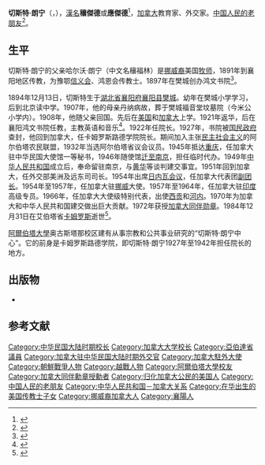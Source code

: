 {{Infobox person
|name=切斯特·朗宁（穰傑德）
|honorific_suffix = {{post-nominals|country=CAN|CC|AOE|size=100%}}
|birth_name  = Chester Alvin Ronning
|birth_date  = {{birth date|1894|12|13}}
|birth_place = {{大清}}[[湖北省_(清)|湖北省]][[襄阳县|襄阳县]][[樊城区|樊城]]<ref name="近代來華外國人名辭典"/>
|death_date  = {{death date and age|mf=yes|1984|12|31|1894|12|13}}
|death_place = {{CAN}}艾伯塔省[[卡姆罗斯|卡姆罗斯]]
|occupation  = 外交官、教育家
|alma_mater  = [[阿爾伯塔大學|阿爾伯塔大學]]
|nationality = [[加拿大人|加拿大]]
}}

'''切斯特·朗宁'''（{{lang-en|Chester Ronning}}，{{bd|1894年|12月13日|1984年|12月31日|catIdx=Ronning}}），[[漢名|漢名]]'''穰傑德'''或'''應傑德'''<ref name="近代來華外國人名辭典">{{Cite book |title=近代来华外国人名辞典 |publisher=[[中国社会科学出版社|中国社会科学出版社]] |date=1981 |author=中国社会科学院近代史研究所翻译室 |page=416 }}</ref>，[[加拿大人|加拿大]]教育家、外交家。[[中国人民的老朋友|中国人民的老朋友]]<ref>{{cite news |title=朗宁先生葬礼在加拿大举行 |work=[[人民日报|人民日报]] |date=1985-01-07 |page=6}}</ref>。

==生平==
切斯特·朗宁的父亲哈尔沃·朗宁（中文名穰福林）是[[挪威人|挪威裔]]美国[[牧师|牧师]]，1891年到襄阳地区传教，为豫鄂[[信義宗|信义会]]、鸿恩会传教士。1897年在樊城创办鸿文书院<ref>{{cite web |title=朗宁后裔来襄寻根 |url=http://www.huaxia.com/xytb/xyzx/xyyw/2012/04/2825461.html |publisher=华夏经纬网 |date=2012-04-24}}</ref>。

1894年12月13日，切斯特生于[[湖北省_(清)|湖北省]][[襄阳府|襄阳府]][[襄阳县|襄阳县]][[樊城区|樊城]]。幼年在樊城小学学习，后到北京读中学。1907年，他的母亲丹纳病故，葬于樊城福音堂坟墓院（今米公小学内）。1908年，他随父亲回国。先后在[[美国|美国]]和[[加拿大|加拿大]]上学。1921年返华，后在襄阳鸿文书院任教，主教英语和音乐<ref>{{cite book |editor=湖北省襄樊市地方志编纂委员会 |title=襄樊市志 |date=1994 |publisher=中国城市出版社 |isbn=9787507406955 |pages=973}}</ref>。1922年任院长。1927年，书院被[[国民政府|国民政府]]查封，他回到加拿大，任卡姆罗斯路德学院院长。期间加入主张[[民主社会主义|民主社会主义]]的阿尔伯塔农民联盟，1932年当选阿尔伯塔省议会议员。1945年抵达[[重庆|重庆]]，任加拿大驻中华民国大使馆一等秘书，1946年随使馆[[加拿大驻中华民国大使馆旧址|迁至南京]]，担任临时代办。1949年[[中华人民共和国|中华人民共和国]]成立后，奉命留驻南京，与[[黄华_(1913年)|黄华]]等谈判建交事宜。1951年回到加拿大，任外交部美洲及远东司司长。1954年出席[[日内瓦会议_(1954年)|日内瓦会议]]，任加拿大代表团[[使領館副館長|副团长]]。1954年至1957年，任加拿大驻[[挪威|挪威]]大使。1957年至1964年，任加拿大驻[[印度|印度]]高级专员。1966年，任加拿大大使级特别代表，出使[[胡志明市|西贡]]和[[河内|河内]]。1970年为加拿大和中华人民共和国建交做出巨大贡献。1972年获授[[加拿大勋章|加拿大同伴勋章]]。1984年12月31日在艾伯塔省[[卡姆罗斯|卡姆罗斯]]逝世<ref>{{cite news |title=加拿大友人朗宁逝世 |work=人民日报 |date=1985-01-02 |page=7}}</ref>。

[[阿爾伯塔大學|阿爾伯塔大學]]奥古斯塔那校区建有从事宗教和公共事业研究的“切斯特·朗宁中心”。它的前身是卡姆罗斯路德学院，即切斯特·朗宁1927年至1942年担任院长的地方。

==出版物==
*{{cite book |author=切斯特·朗宁 |translator=孙法理 |title=朗宁回忆录: 从义和团到人民共和国 |date=2008 |publisher=中国工人出版社 |location=北京 |isbn=978-7-5008-3960-6}}
==参考文献==
{{Reflist}}

{{Authority control}}

{{DEFAULTSORT:Ronning, Chester}}
[[Category:中华民国大陆时期校长|Category:中华民国大陆时期校长]]
[[Category:加拿大大学校长|Category:加拿大大学校长]]
[[Category:亞伯達省議員|Category:亞伯達省議員]]
[[Category:加拿大驻中华民国大陆时期外交官|Category:加拿大驻中华民国大陆时期外交官]]
[[Category:加拿大駐外大使|Category:加拿大駐外大使]]
[[Category:朝鮮戰爭人物|Category:朝鮮戰爭人物]]
[[Category:越戰人物|Category:越戰人物]]
[[Category:阿爾伯塔大學校友|Category:阿爾伯塔大學校友]]
[[Category:加拿大同伴勳章授勳者|Category:加拿大同伴勳章授勳者]]
[[Category:归化加拿大公民的美国人|Category:归化加拿大公民的美国人]]
[[Category:中国人民的老朋友|Category:中国人民的老朋友]]
[[Category:中华人民共和国－加拿大关系|Category:中华人民共和国－加拿大关系]]
[[Category:在华出生的美国传教士子女|Category:在华出生的美国传教士子女]]
[[Category:挪威裔加拿大人|Category:挪威裔加拿大人]]
[[Category:襄陽人|Category:襄陽人]]